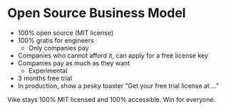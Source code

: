 # Open Source Business Model

- 100% open source (MIT license)
- 100% gratis for engineers
  - Only companies pay
- Companies who cannot afford it, can apply for a free license key
- Companies pay as much as they want
  - Experimental
- 3 months free trial
- In production, show a pesky toaster "Get your free trial license at ..."

Vike stays 100% MIT licensed and 100% accessible. Win for everyone.
